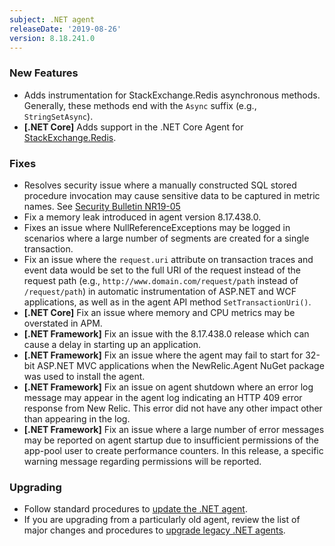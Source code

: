 ```yaml
---
subject: .NET agent
releaseDate: '2019-08-26'
version: 8.18.241.0
---
```


### New Features

* Adds instrumentation for StackExchange.Redis asynchronous methods. Generally, these methods end with the `Async` suffix (e.g., `StringSetAsync`).
* **\[.NET Core]** Adds support in the .NET Core Agent for [StackExchange.Redis](https://www.nuget.org/packages/StackExchange.Redis).

### Fixes

* Resolves security issue where a manually constructed SQL stored procedure invocation may cause sensitive data to be captured in metric names. See [Security Bulletin NR19-05](https://docs.newrelic.com/docs/using-new-relic/new-relic-security/security-bulletins/security-bulletin-nr19-05)
* Fix a memory leak introduced in agent version 8.17.438.0.
* Fixes an issue where NullReferenceExceptions may be logged in scenarios where a large number of segments are created for a single transaction.
* Fix an issue where the `request.uri` attribute on transaction traces and event data would be set to the full URI of the request instead of the request path (e.g., `http://www.domain.com/request/path` instead of `/request/path`) in automatic instrumentation of ASP.NET and WCF applications, as well as in the agent API method `SetTransactionUri()`.
* **\[.NET Core]** Fix an issue where memory and CPU metrics may be overstated in APM.
* **\[.NET Framework]** Fix an issue with the 8.17.438.0 release which can cause a delay in starting up an application.
* **\[.NET Framework]** Fix an issue where the agent may fail to start for 32-bit ASP.NET MVC applications when the NewRelic.Agent NuGet package was used to install the agent.
* **\[.NET Framework]** Fix an issue on agent shutdown where an error log message may appear in the agent log indicating an HTTP 409 error response from New Relic. This error did not have any other impact other than appearing in the log.
* **\[.NET Framework]** Fix an issue where a large number of error messages may be reported on agent startup due to insufficient permissions of the app-pool user to create performance counters. In this release, a specific warning message regarding permissions will be reported.

### Upgrading

* Follow standard procedures to [update the .NET agent](/docs/agents/net-agent/installation-configuration/update-net-agent).
* If you are upgrading from a particularly old agent, review the list of major changes and procedures to [upgrade legacy .NET agents](/docs/agents/net-agent/troubleshooting/upgrade-legacy-net-agents).
